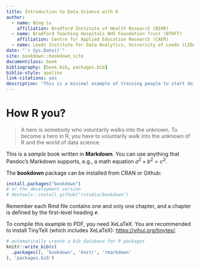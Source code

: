 ```yaml
--- 
title: Introduction to Data Science with R
author:
  - name: Ning Lu
    affiliation: Bradford Institute of Health Research (BIHR)
  - name: Bradford Teaching Hospitals NHS Foundation Trust (BTHFT)
    affiliation: Centre for Applied Education Research (CAER)
  - name: Leeds Institute for Data Analytics, University of Leeds (LIDA)
date: "`r Sys.Date()`"
site: bookdown::bookdown_site
documentclass: book
bibliography: [book.bib, packages.bib]
biblio-style: apalike
link-citations: yes
description: "This is a minimal example of training people to start doing data analytic in R."
---
```


# How R you?  

> A hero is somebody who voluntarily walks into the unknown. To become a hero in R, you have to voluntarily walk into the unknown of R and the world of data science.  

This is a _sample_ book written in **Markdown**. You can use anything that Pandoc's Markdown supports, e.g., a math equation $a^2 + b^2 = c^2$.

The **bookdown** package can be installed from CRAN or Github:

```r
install.packages("bookdown")
# or the development version
# devtools::install_github("rstudio/bookdown")
```

Remember each Rmd file contains one and only one chapter, and a chapter is defined by the first-level heading `#`.

To compile this example to PDF, you need XeLaTeX. You are recommended to install TinyTeX (which includes XeLaTeX): <https://yihui.org/tinytex/>.

```r
# automatically create a bib database for R packages
knitr::write_bib(c(
  .packages(), 'bookdown', 'knitr', 'rmarkdown'
), 'packages.bib')
```
